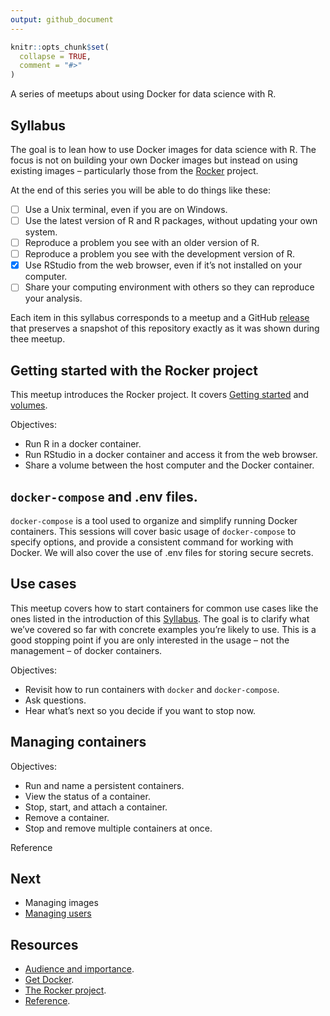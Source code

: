 ```yaml
---
output: github_document
---
```


<!-- README.md is generated from README.Rmd. Please edit that file -->

```r
knitr::opts_chunk$set(
  collapse = TRUE,
  comment = "#>"
)
```

<!-- README.md is generated from README.Rmd. Please edit that file -->

A series of meetups about using Docker for data science with R. 

## Syllabus

The goal is to lean how to use Docker images for data science with R. The focus
is not on building your own Docker images but instead on using existing images
-- particularly those from the [Rocker](https://www.rocker-project.org) project.

At the end of this series you will be able to do things like these:

- [ ] Use a Unix terminal, even if you are on Windows.
- [ ] Use the latest version of R and R packages, without updating your own
system.
- [ ] Reproduce a problem you see with an older version of R.
- [ ] Reproduce a problem you see with the development version of R.
- [x] Use RStudio from the web browser, even if it’s not installed on your
computer.
- [ ] Share your computing environment with others so they can reproduce your
analysis.

Each item in this syllabus corresponds to a meetup and a GitHub
[release](https://github.com/2DegreesInvesting/ds.docker/releases) that
preserves a snapshot of this repository exactly as it was shown during thee
meetup.

## Getting started with the Rocker project

This meetup introduces the Rocker project. It covers [Getting
started](https://www.rocker-project.org/) and
[volumes](https://www.rocker-project.org/use/shared_volumes/).

Objectives:

* Run R in a docker container.
* Run RStudio in a docker container and access it from the web browser.
* Share a volume between the host computer and the Docker container.

## `docker-compose` and .env files.

`docker-compose` is a tool used to organize and simplify running Docker
containers. This sessions will cover basic usage of `docker-compose` to specify
options, and provide a consistent command for working with Docker. We will also
cover the use of .env files for storing secure secrets.

## Use cases

This meetup covers how to start containers for common use cases like the ones
listed in the introduction of this [Syllabus]. The goal is to clarify what we've
covered so far with concrete examples you're likely to use. This is a good
stopping point if you are only interested in the usage -- not the management --
of docker containers.

Objectives:

* Revisit how to run containers with `docker` and `docker-compose`.
* Ask questions.
* Hear what's next so you decide if you want to stop now.

## Managing containers

Objectives:

* Run and name a persistent containers.
* View the status of a container.
* Stop, start, and attach a container.
* Remove a container.
* Stop and remove multiple containers at once.

Reference



## Next

* Managing images
* [Managing users](https://www.rocker-project.org/use/managing_users/)

## Resources

* [Audience and
importance](https://github.com/2DegreesInvesting/ds-incubator/issues/74).
* [Get Docker](https://docs.docker.com/get-docker/).
* [The Rocker project](https://www.rocker-project.org/).
* [Reference](https://docs.docker.com/reference/).
